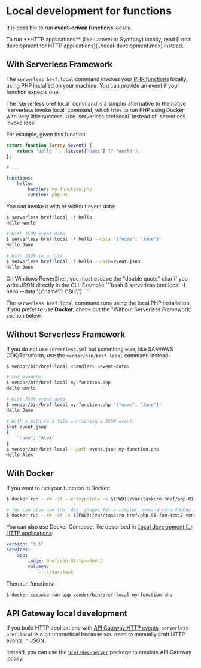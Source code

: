 
# Local development for functions

It is possible to run **event-driven functions** locally.

<Callout>
    To run **HTTP applications** (like Laravel or Symfony) locally, read [Local development for HTTP applications](../local-development.mdx) instead.
</Callout>

## With Serverless Framework

The `serverless bref:local` command invokes your [PHP functions](/docs/runtimes/function.md) locally, using PHP installed on your machine. You can provide an event if your function expects one.

<Callout type="info">
    The `serverless bref:local` command is a simpler alternative to the native `serverless invoke local` command, which tries to run PHP using Docker with very little success. Use `serverless bref:local` instead of `serverless invoke local`.
</Callout>

For example, given this function:

```php filename="my-function.php"
return function (array $event) {
    return 'Hello ' . ($event['name'] ?? 'world');
};
```

```yml filename="serverless.yml"
# ...

functions:
    hello:
        handler: my-function.php
        runtime: php-81
```

You can invoke it with or without event data:

```bash
$ serverless bref:local -f hello
Hello world

# With JSON event data
$ serverless bref:local -f hello --data '{"name": "Jane"}'
Hello Jane

# With JSON in a file
$ serverless bref:local -f hello --path=event.json
Hello Jane
```

<Callout type="warning">
    On Windows PowerShell, you must escape the "double quote" char if you write JSON directly in the CLI. Example:
    ```bash
    $ serverless bref:local -f hello --data '{\"name\": \"Bill\"}'
    ```
</Callout>

The `serverless bref:local` command runs using the local PHP installation. If you prefer to use **Docker**, check out the "Without Serverless Framework" section below.

## Without Serverless Framework

If you do not use `serverless.yml` but something else, like SAM/AWS CDK/Terraform, use the `vendor/bin/bref-local` command instead:

```bash
$ vendor/bin/bref-local <handler> <event-data>

# For example
$ vendor/bin/bref-local my-function.php
Hello world

# With JSON event data
$ vendor/bin/bref-local my-function.php '{"name": "Jane"}'
Hello Jane

# With a path to a file containing a JSON event.
$cat event.json
{
    "name": "Alex"
}
$ vendor/bin/bref-local --path event.json my-function.php
Hello Alex
```

## With Docker

If you want to run your function in Docker:

```bash
$ docker run --rm -it --entrypoint= -v $(PWD):/var/task:ro bref/php-81:2 vendor/bin/bref-local my-function.php

# You can also use the `dev` images for a simpler command (and Xdebug and Blackfire in the image):
$ docker run --rm -it -v $(PWD):/var/task:ro bref/php-81-fpm-dev:2 vendor/bin/bref-local my-function.php
```

You can also use Docker Compose, like described in [Local development for HTTP applications](../local-development.mdx):

```yml filename="docker-compose.yml"
version: "3.5"
services:
    app:
        image: bref/php-81-fpm-dev:2
        volumes:
            - .:/var/task
```

Then run functions:

```bash
$ docker-compose run app vendor/bin/bref-local my-function.php
```

## API Gateway local development

If you build HTTP applications with [API Gateway HTTP events](../function/handlers.md#api-gateway-http-events), `serverless bref:local` is a bit unpractical because you need to manually craft HTTP events in JSON.

Instead, you can use the [`bref/dev-server`](https://github.com/brefphp/dev-server) package to emulate API Gateway locally.
